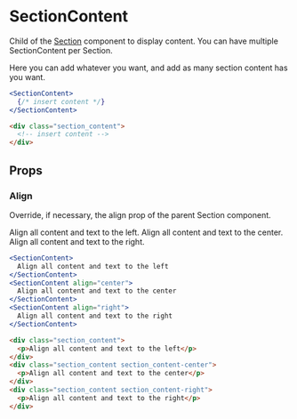 ---
---



# SectionContent

Child of the [Section](/docs/components/section.md) component to display content. You can have multiple SectionContent per Section.

<DocLinks
  storybook="https://react.pallote.com/?path=/docs/components-radiocontent--docs"
/>

<div class="docs_block">
  <SectionContent>
    <Text>Here you can add whatever you want, and add as many section content has you want.</Text>
  </SectionContent>
</div>

<Tabs groupId="package" queryString>
  <TabItem value="react" label="React">

```jsx
<SectionContent>
  {/* insert content */}
</SectionContent>
```
  </TabItem>
  <TabItem value="css" label="CSS">

```html
<div class="section_content">
  <!-- insert content -->
</div>
```
  </TabItem>
</Tabs>

## Props

### Align

Override, if necessary, the align prop of the parent Section component.

<div class="docs_block">
  <SectionContent>
    <Text>Align all content and text to the left.</Text>
  </SectionContent>
  <SectionContent align="center">
    <Text>Align all content and text to the center.</Text>
  </SectionContent>
  <SectionContent align="right">
    <Text>Align all content and text to the right.</Text>
  </SectionContent>
</div>

<Tabs groupId="package" queryString>
  <TabItem value="react" label="React">

```jsx
<SectionContent>
  Align all content and text to the left
</SectionContent>
<SectionContent align="center">
  Align all content and text to the center
</SectionContent>
<SectionContent align="right">
  Align all content and text to the right
</SectionContent>
```
  </TabItem>
  <TabItem value="css" label="CSS">

```html
<div class="section_content">
  <p>Align all content and text to the left</p>
</div>
<div class="section_content section_content-center">
  <p>Align all content and text to the center</p>
</div>
<div class="section_content section_content-right">
  <p>Align all content and text to the right</p>
</div>
```
  </TabItem>
</Tabs>
